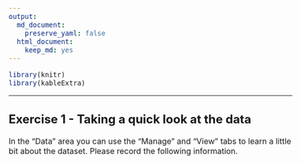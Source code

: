 ```yaml
---
output: 
  md_document:
    preserve_yaml: false
  html_document: 
    keep_md: yes
---
```


<style type="text/css">
body, td {
   font-size: 16px;
}
.table { width: auto; }
</style>

```r
library(knitr)
library(kableExtra)
```

***

## Exercise 1 - Taking a quick look at the data
In the "Data" area you can use the "Manage" and "View" tabs to learn a little bit about the dataset. Please record the following information.  
